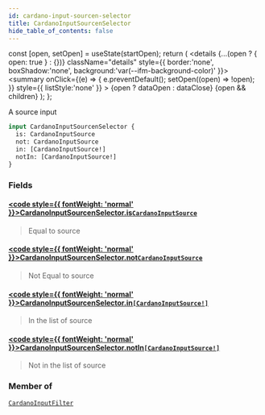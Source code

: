 ```yaml
---
id: cardano-input-sourcen-selector
title: CardanoInputSourcenSelector
hide_table_of_contents: false
---
```







  const [open, setOpen] = useState(startOpen);
  return (
    <details {...(open ? { open: true } : {})} className="details" style={{ border:'none', boxShadow:'none', background:'var(--ifm-background-color)' }}>
      <summary
        onClick={(e) => {
          e.preventDefault();
          setOpen((open) => !open);
        }}
        style={{ listStyle:'none' }}
      >
      {open ? dataOpen : dataClose}
      </summary>
      {open && children}
    </details>
  );
};








A source input


```graphql
input CardanoInputSourcenSelector {
  is: CardanoInputSource
  not: CardanoInputSource
  in: [CardanoInputSource!]
  notIn: [CardanoInputSource!]
}
```




### Fields

#### [<code style={{ fontWeight: 'normal' }}>CardanoInputSourcenSelector.<b>is</b></code>](#)<Bullet />[`CardanoInputSource`](/docs/graphql-reference/enums/cardano-input-source) <Badge class="badge badge--secondary" text="enum"/> 
> 
> 
> Equal to source
> 

#### [<code style={{ fontWeight: 'normal' }}>CardanoInputSourcenSelector.<b>not</b></code>](#)<Bullet />[`CardanoInputSource`](/docs/graphql-reference/enums/cardano-input-source) <Badge class="badge badge--secondary" text="enum"/> 
> 
> 
> Not Equal to source
> 

#### [<code style={{ fontWeight: 'normal' }}>CardanoInputSourcenSelector.<b>in</b></code>](#)<Bullet />[`[CardanoInputSource!]`](/docs/graphql-reference/enums/cardano-input-source) <Badge class="badge badge--secondary" text="list"/> <Badge class="badge badge--secondary" text="enum"/> 
> 
> 
> In the list of source
> 

#### [<code style={{ fontWeight: 'normal' }}>CardanoInputSourcenSelector.<b>notIn</b></code>](#)<Bullet />[`[CardanoInputSource!]`](/docs/graphql-reference/enums/cardano-input-source) <Badge class="badge badge--secondary" text="list"/> <Badge class="badge badge--secondary" text="enum"/> 
> 
> 
> Not in the list of source
> 



### Member of

[`CardanoInputFilter`](/docs/graphql-reference/inputs/cardano-input-filter)  <Badge class="secondary" text="input"/>


